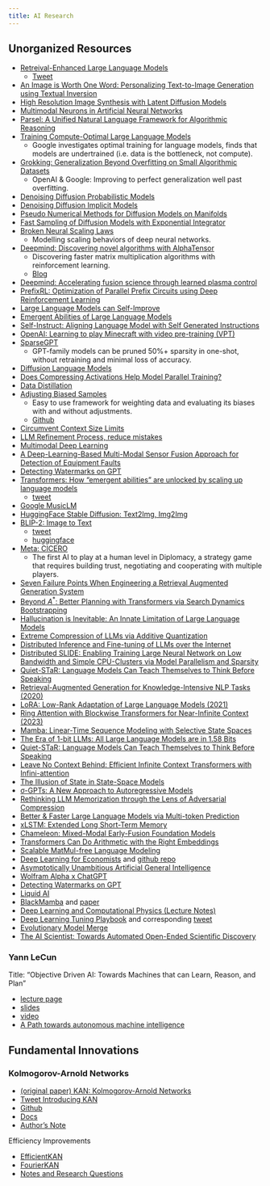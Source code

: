 ```yaml
---
title: AI Research
--- 
```



## Unorganized Resources

- [Retreival-Enhanced Large Language Models](https://arxiv.org/abs/2301.00303)
    - [Tweet](https://twitter.com/omarsar0/status/1610469384224473088?s=20&t=ooKBDOSX4f3N4fzPDNLjSw)
- [An Image is Worth One Word: Personalizing Text-to-Image Generation using Textual Inversion](https://arxiv.org/abs/2208.01618)
- [High Resolution Image Synthesis with Latent Diffusion Models](https://arxiv.org/abs/2112.10752)
- [Multimodal Neurons in Artificial Neural Networks](https://distill.pub/2021/multimodal-neurons/)
- [Parsel: A Unified Natural Language Framework for Algorithmic Reasoning](https://arxiv.org/abs/2212.10561)
- [Training Compute-Optimal Large Language Models](https://arxiv.org/abs/2203.15556) 
    - Google investigates optimal training for language models, finds that models are undertrained (i.e. data is the bottleneck, not compute).
- [Grokking: Generalization Beyond Overfitting on Small Algorithmic Datasets](https://arxiv.org/pdf/2201.02177.pdf) 
    - OpenAI & Google: Improving to perfect generalization well past overfitting.
- [Denoising Diffusion Probabilistic Models](https://arxiv.org/abs/2006.11239)
- [Denoising Diffusion Implicit Models](https://arxiv.org/abs/2010.02502)
- [Pseudo Numerical Methods for Diffusion Models on Manifolds](https://arxiv.org/abs/2202.09778)
- [Fast Sampling of Diffusion Models with Exponential Integrator](https://arxiv.org/abs/2204.13902)
- [Broken Neural Scaling Laws](https://arxiv.org/pdf/2210.14891.pdf) 
    - Modelling scaling behaviors of deep neural networks.
- [Deepmind: Discovering novel algorithms with AlphaTensor](https://www.nature.com/articles/s41586-022-05172-4) 
    - Discovering faster matrix multiplication algorithms with reinforcement learning.
    - [Blog](https://www.deepmind.com/blog/discovering-novel-algorithms-with-alphatensor)
- [Deepmind: Accelerating fusion science through learned plasma control](https://www.deepmind.com/blog/accelerating-fusion-science-through-learned-plasma-control)
- [PrefixRL: Optimization of Parallel Prefix Circuits using Deep Reinforcement Learning](https://arxiv.org/abs/2205.07000)
- [Large Language Models can Self-Improve](https://arxiv.org/abs/2210.11610)
- [Emergent Abilities of Large Language Models](https://arxiv.org/pdf/2206.07682.pdf)
- [Self-Instruct: Aligning Language Model with Self Generated Instructions](https://arxiv.org/pdf/2212.10560.pdf)
- [OpenAI: Learning to play Minecraft with video pre-training (VPT)](https://openai.com/blog/vpt/)
- [SparseGPT](https://arxiv.org/abs/2301.00774)     
    - GPT-family models can be pruned 50%+ sparsity in one-shot, without retraining and minimal loss of accuracy.
- [Diffusion Language Models](https://benanne.github.io/2023/01/09/diffusion-language.html)
- [Does Compressing Activations Help Model Parallel Training?](https://t.co/xecl0lOlo1)
- [Data Distillation](https://t.co/qZBhgSofuX)
- [Adjusting Biased Samples](https://t.co/yVKBfdjAZa) 
    - Easy to use framework for weighting data and evaluating its biases with and without adjustments.
    - [Github](https://t.co/bDJw0ix2zN)
- [Circumvent Context Size Limits](https://t.co/1RcV8fhUSW)
- [LLM Refinement Process, reduce mistakes](https://twitter.com/cwolferesearch/status/1613643034717028352)
- [Multimodal Deep Learning](https://t.co/zVnIcSwMIW)
- [A Deep-Learning-Based Multi-Modal Sensor Fusion Approach for Detection of Equipment Faults](https://www.mdpi.com/2075-1702/10/11/1105)
- [Detecting Watermarks on GPT](https://twitter.com/tomgoldsteincs/status/1618287665006403585?s=20&t=M3iFtvAjzAXtua_e1l-WzQ)
- [Transformers: How "emergent abilities" are unlocked by scaling up language models](https://t.co/Bqht9OEw7m)
    - [tweet](https://twitter.com/_jasonwei/status/1618331876623523844?s=20&t=0Lv9OBeHcPZ7drotXNbVyg)
- [Google MusicLM](https://twitter.com/nonmayorpete/status/1618996491649171457?s=20&t=zYURx0HbIgrKRcnPSRb4MQ)
- [HuggingFace Stable Diffusion: Text2Img, Img2Img](https://huggingface.co/spaces/camenduru/webui)
- [BLIP-2: Image to Text](https://github.com/salesforce/LAVIS/tree/main/projects/blip2)
    - [tweet](https://twitter.com/LiJunnan0409/status/1621649677543440384?s=20&t=OdX-rH843kQC2bO6FvbRdw)
    - [huggingface](https://huggingface.co/spaces/Salesforce/BLIP2)
- [Meta: CICERO](https://ai.facebook.com/research/cicero/) 
    - The first AI to play at a human level in Diplomacy, a strategy game that requires building trust, negotiating and cooperating with multiple players.
- [Seven Failure Points When Engineering a Retrieval Augmented Generation System](https://arxiv.org/abs/2401.05856)
- [Beyond $A^*$: Better Planning with Transformers via Search Dynamics Bootstrapping](https://arxiv.org/pdf/2402.14083.pdf)
- [Hallucination is Inevitable: An Innate Limitation of Large Language Models](https://arxiv.org/abs/2401.11817)
- [Extreme Compression of LLMs via Additive Quantization](https://arxiv.org/abs/2401.06118)
- [Distributed Inference and Fine-tuning of LLMs over the Internet](https://browse.arxiv.org/html/2312.08361v1)
- [Distributed SLIDE: Enabling Training Large Neural Network on Low Bandwidth and Simple CPU-Clusters via Model Parallelism and Sparsity](https://arxiv.org/pdf/2201.12667.pdf)
- [Quiet-STaR: Language Models Can Teach Themselves to Think Before Speaking](https://arxiv.org/abs/2403.09629)
- [Retrieval-Augmented Generation for Knowledge-Intensive NLP Tasks (2020)](http://arxiv.org/abs/2005.11401)
- [LoRA: Low-Rank Adaptation of Large Language Models (2021)](http://arxiv.org/abs/2106.09685)
- [Ring Attention with Blockwise Transformers for Near-Infinite Context (2023)](http://arxiv.org/abs/2310.01889)
- [Mamba: Linear-Time Sequence Modeling with Selective State Spaces](http://arxiv.org/abs/2310.01889)
- [The Era of 1-bit LLMs: All Large Language Models are in 1.58 Bits](http://arxiv.org/abs/2402.17764)
- [Quiet-STaR: Language Models Can Teach Themselves to Think Before Speaking](http://arxiv.org/abs/2403.09629)
- [Leave No Context Behind: Efficient Infinite Context Transformers with Infini-attention](http://arxiv.org/abs/2404.07143)
- [The Illusion of State in State-Space Models](http://arxiv.org/abs/2404.08819)
- [σ-GPTs: A New Approach to Autoregressive Models](http://arxiv.org/abs/2404.09562)
- [Rethinking LLM Memorization through the Lens of Adversarial Compression](http://arxiv.org/abs/2404.15146)
- [Better & Faster Large Language Models via Multi-token Prediction](http://arxiv.org/abs/2404.19737)
- [xLSTM: Extended Long Short-Term Memory](http://arxiv.org/abs/2405.04517)
- [Chameleon: Mixed-Modal Early-Fusion Foundation Models](http://arxiv.org/abs/2405.09818)
- [Transformers Can Do Arithmetic with the Right Embeddings](http://arxiv.org/abs/2405.17399)
- [Scalable MatMul-free Language Modeling](http://arxiv.org/abs/2406.02528)
- [Deep Learning for Economists](https://arxiv.org/abs/2407.15339) and [github repo](https://econdl.github.io/)
- [Asymptotically Unambitious Artificial General Intelligence](https://arxiv.org/abs/1905.12186)
- [Wolfram Alpha x ChatGPT](https://writings.stephenwolfram.com/2023/01/wolframalpha-as-the-way-to-bring-computational-knowledge-superpowers-to-chatgpt/)
- [Detecting Watermarks on GPT](https://twitter.com/tomgoldsteincs/status/1618287665006403585?s=20&t=M3iFtvAjzAXtua_e1l-WzQ)
- [Liquid AI](https://www.liquid.ai/)
- [BlackMamba](https://github.com/Zyphra/BlackMamba) and [paper](https://www.zyphra.com/blackmamba)
- [Deep Learning and Computational Physics (Lecture Notes)](https://arxiv.org/abs/2301.00942v1)
- [Deep Learning Tuning Playbook](https://github.com/google-research/tuning_playbook) and corresponding [tweet](https://twitter.com/zacharynado/status/1616133152438910976)
- [Evolutionary Model Merge](https://sakana.ai/evolutionary-model-merge/)
- [The AI Scientist: Towards Automated Open-Ended Scientific Discovery](https://arxiv.org/abs/2408.06292)


### Yann LeCun

Title: "Objective Driven AI: Towards Machines that can Learn, Reason, and Plan"  

- [lecture page](https://www.ece.uw.edu/news-events/lytle-lecture-series/)
- [slides](https://drive.google.com/file/d/1e6EtQPQMCreP3pwi5E9kKRsVs2NbWPrY/view)
- [video](https://www.youtube.com/watch?v=d_bdU3LsLzE)
- [A Path towards autonomous machine intelligence](https://openreview.net/forum?id=BZ5a1r-kVsf)

## Fundamental Innovations

### Kolmogorov-Arnold Networks

- [(original paper) KAN: Kolmogorov-Arnold Networks](https://arxiv.org/abs/2404.19756)
- [Tweet Introducing KAN](https://twitter.com/ZimingLiu11/status/1785483967719981538)
- [Github](https://github.com/KindXiaoming/pykan)
- [Docs](https://kindxiaoming.github.io/pykan/)
- [Author's Note](https://github.com/KindXiaoming/pykan/blob/master/README.md#authors-note)

Efficiency Improvements

- [EfficientKAN](https://github.com/Blealtan/efficient-kan)
- [FourierKAN](https://github.com/GistNoesis/FourierKAN/)
- [Notes and Research Questions](https://sscardapane.notion.site/Kolmogorov-Arnold-Networks-KANs-b3749e1fd48d4bfdb78f5b05d45b5f1b)